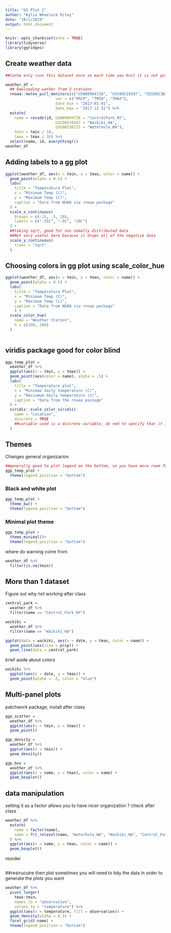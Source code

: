 ```yaml
---
title: "GG Plot 2"
author: "Kylie Wheelock Riley"
date: "10/1/2019"
output: html_document
---
```


```r
knitr::opts_chunk$set(echo = TRUE)
library(tidyverse)
library(ggridges)
```


## Create weather data 
```r
##Cache only runs this dataset once so each time you knit it is not pulling it from the server. 

weather_df = 
  ## Dowloading wather from 3 stations
  rnoaa::meteo_pull_monitors(c("USW00094728", "USC00519397", "USS0023B17S"),
                      var = c("PRCP", "TMIN", "TMAX"), 
                      date_min = "2017-01-01",
                      date_max = "2017-12-31") %>%
  mutate(
    name = recode(id, USW00094728 = "CentralPark_NY", 
                      USC00519397 = "Waikiki_HA",
                      USS0023B17S = "Waterhole_WA"),
    tmin = tmin / 10,
    tmax = tmax / 10) %>%
  select(name, id, everything())
weather_df
```

## Adding labels to a gg plot
```r
ggplot(weather_df, aes(x = tmin, y = tmax, color = name)) + 
  geom_point(alpha = 0.5) + 
  labs(
    title = "Temperature Plot",
    x = "Minimum Temp (C)",
    y = "Maximum Temp (C)",
    caption = "Data from NOAA via rnoaa package"
  ) +
  scale_x_continuous(
    breaks = c(-15, -5, 20),
    labels = c("-15C", "-5C", "20C")
  ) +
  ##taking sqrt, good for non nomally distributed data
  ##Not very useful here because it drops all of the negative data
  scale_y_continuous(
    trans = "sqrt"
  )


```

## Choosing colors in gg plot using scale_color_hue
```r
ggplot(weather_df, aes(x = tmin, y = tmax, color = name)) + 
  geom_point(alpha = 0.5) + 
  labs(
    title = "Temperature Plot",
    x = "Minimum Temp (C)",
    y = "Maximum Temp (C)",
    caption = "Data from NOAA via rnoaa package"
    ) +
  scale_color_hue(
    name = "Weather Station",
    h = c(100, 200)
  )
      
```

## viridis package good for color blind
```r
ggp_temp_plot = 
  weather_df %>% 
  ggplot(aes(x = tmin, y = tmax)) + 
  geom_point(aes(color = name), alpha = .5) + 
  labs(
    title = "Temperature plot",
    x = "Minimum daily temperature (C)",
    y = "Maxiumum daily temperature (C)",
    caption = "Data from the rnoaa package"
  ) + 
  viridis::scale_color_viridis(
    name = "Location", 
    discrete = TRUE
    ##variable used is a discrete variable, do ned to specify that it is true
  )
```

## Themes 

Changes general organizarion

```r
##generally good to plot legend on the bottom, so you have more room for your actual graph
ggp_temp_plot + 
  theme(legend.position = "bottom")

```
### Black and white plot
```r
ggp_temp_plot + 
  theme_bw() +
  theme(legend.position = "bottom")
```
### Minimal plot theme
```r
ggp_temp_plot + 
  theme_minimal()+
  theme(legend.position = "bottom")
```

where do warning come from
```r
weather_df %>% 
  filter(is.na(tmin))
```

## More than 1 dataset
Figure out why not working after class
```r
central_park = 
  weather_df %>% 
  filter(name == "Central_Park_NY")

waikiki = 
  weather_df %>% 
  filter(name == "Waikiki_HA")

ggplot(data = waikiki, aes(x = date, y = tmax, color = name)) +
  geom_point(aes(size = prcp)) +
  geom_line(data = central_park)

```

brief aside about colors
```r
waikiki %>% 
  ggplot(aes(x = date, y = tmax)) +
  geom_point(alpha = .5, color = "blue")
```


## Multi-panel plots 
patchwork package, install after class

```r
ggp_scatter =
  weather_df %>%
  ggplot(aes(x = tmin, y = tmax)) +
  geom_point()

ggp_density = 
  weather_df %>%
  ggplot(aes(x = tmin)) +
  geom_density()

ggp_box = 
  weather_df %>%
  ggplot(aes(x = name, y = tmax), color = name) +
  geom_boxplot()
```

## data manipulation
setting it as a factor allows you to have nicer organization ?
check after class

```r
weather_df %>% 
  mutate(
    name = factor(name),
    name = fct_relevel(name, "Waterhole_WA", "Waikiki_HA", "Central_Park_NY" tmax)
  ) %>% 
  ggplot(aes(x = name, y = tmax, color = name)) + 
  geom_boxplot()
```

reorder
```r

```

##restrucutre then plot
sometimes you will need to tidy the data in order to generate the plots you want
```r
weather_df %>% 
  pivot_longer(
    tmax:tmin,
    names_to = "observation",
    values_to = "temperature") %>%
  ggplot(aes(x = temperature, fill = observation)) +
  geom_density(alpha = 0.5) +
  facet_grid(~name) +
  theme(legend_position = "bottom")
```

